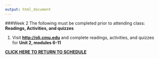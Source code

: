 ```yaml
---
output: html_document
---
```

###Week 2 
The following must be completed prior to attending class:   
**Readings, Activities, and quizzes**    

1. Visit [**http://oli.cmu.edu**](https://oli.cmu.edu/jcourse/webui/welcome.do) and complete readings, activities, and quizzes for **Unit 2, modules 6-11** 

[**CLICK HERE TO RETURN TO SCHEDULE**](schedule.html)